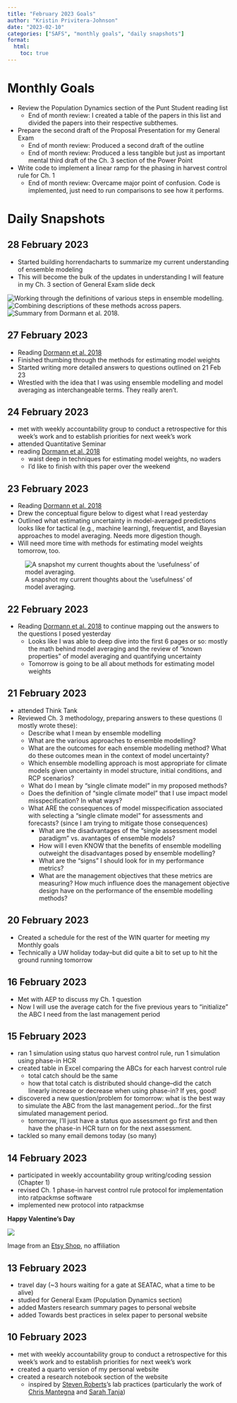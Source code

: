 ```yaml
---
title: "February 2023 Goals"
author: "Kristin Privitera-Johnson"
date: "2023-02-10"
categories: ["SAFS", "monthly goals", "daily snapshots"]
format:
  html:
    toc: true
---
```


# Monthly Goals
- Review the Population Dynamics section of the Punt Student reading list
  - End of month review: I created a table of the papers in this list and divided the papers into their respective subthemes.
- Prepare the second draft of the Proposal Presentation for my General Exam
  - End of month review: Produced a second draft of the outline
  - End of month review: Produced a less tangible but just as important mental third draft of the Ch. 3 section of the Power Point
- Write code to implement a linear ramp for the phasing in harvest control rule for Ch. 1
  - End of month review: Overcame major point of confusion. Code is implemented, just need to run comparisons to see how it performs.

# Daily Snapshots

## 28 February 2023
- Started building horrendacharts to summarize my current understanding of ensemble modeling
- This will become the bulk of the updates in understanding I will feature in my Ch. 3 section of General Exam slide deck

![Working through the definitions of various steps in ensemble modelling.](ensemble.jpg) 
![Combining descriptions of these methods across papers.](modelwts.jpg)
![Summary from Dormann et al. 2018.](modelwts2.jpg)

## 27 February 2023
- Reading [Dormann et al. 2018](https://onlinelibrary.wiley.com/doi/abs/10.1002/ecm.1309)
- Finished thumbing through the methods for estimating model weights
- Started writing more detailed answers to questions outlined on 21 Feb 23
- Wrestled with the idea that I was using ensemble modelling and model averaging as interchangeable terms. They really aren't.

## 24 February 2023
- met with weekly accountability group to conduct a retrospective for this week's work and to establish priorities for next week's work
- attended Quantitative Seminar
- reading [Dormann et al. 2018](https://onlinelibrary.wiley.com/doi/abs/10.1002/ecm.1309)
  - waist deep in techniques for estimating model weights, no waders
  - I'd like to finish with this paper over the weekend

## 23 February 2023
- Reading [Dormann et al. 2018](https://onlinelibrary.wiley.com/doi/abs/10.1002/ecm.1309)
- Drew the conceptual figure below to digest what I read yesterday
- Outlined what estimating uncertainty in model-averaged predictions looks like for tactical (e.g., machine learning), frequentist, and Bayesian approaches to model averaging. Needs more digestion though.
- Will need more time with methods for estimating model weights tomorrow, too.

![A snapshot my current thoughts about the 'usefulness' of model averaging.](modavg.jpg)

## 22 February 2023

- Reading [Dormann et al. 2018](https://onlinelibrary.wiley.com/doi/abs/10.1002/ecm.1309) to continue mapping out the answers to the questions I posed yesterday
  - Looks like I was able to deep dive into the first 6 pages or so: mostly the math behind model averaging and the review of "known properties" of model averaging and quantifying uncertainty
  - Tomorrow is going to be all about methods for estimating model weights

## 21 February 2023

- attended Think Tank
- Reviewed Ch. 3 methodology, preparing answers to these questions (I mostly wrote these):
  - Describe what I mean by ensemble modelling
  - What are the various approaches to ensemble modelling?
  - What are the outcomes for each ensemble modelling method? What do these outcomes mean in the context of model uncertainty?
  - Which ensemble modelling approach is most appropriate for climate models given uncertainty in model structure, initial conditions, and RCP scenarios?
  - What do I mean by "single climate model" in my proposed methods?
  - Does the definition of "single climate model" that I use impact model misspecification? In what ways?
  - What ARE the consequences of model misspecification associated with selecting a "single climate model" for assessments and forecasts? (since I am trying to mitigate those consequences)
    - What are the disadvantages of the "single assessment model paradigm" vs. avantages of ensemble models?
    - How will I even KNOW that the benefits of ensemble modelling outweight the disadvantages posed by ensemble modelling?
    - What are the "signs" I should look for in my performance metrics?
    - What are the management objectives that these metrics are measuring? How much influence does the management objective design have on the performance of the ensemble modelling methods?

## 20 February 2023

- Created a schedule for the rest of the WIN quarter for meeting my Monthly goals
- Technically a UW holiday today--but did quite a bit to set up to hit the ground running tomorrow  

## 16 February 2023

- Met with AEP to discuss my Ch. 1 question
- Now I will use the average catch for the five previous years to "initialize" the ABC I need from the last management period

## 15 February 2023

- ran 1 simulation using status quo harvest control rule, run 1 simulation using phase-in HCR
- created table in Excel comparing the ABCs for each harvest control rule
  - total catch should be the same
  - how that total catch is distributed should change--did the catch linearly increase or decrease when using phase-in? If yes, good!
- discovered a new question/problem for tomorrow: what is the best way to simulate the ABC from the last management period...for the first simulated management period.
  - tomorrow, I'll just have a status quo assessment go first and then have the phase-in HCR turn on for the next assessment.
- tackled so many email demons today (so many)

## 14 February 2023

- participated in weekly accountability group writing/coding session (Chapter 1)
- revised Ch. 1 phase-in harvest control rule protocol for implementation into ratpackmse software
- implemented new protocol into ratpackmse 

**Happy Valentine's Day** 

![](valentine.png)

Image from an [Etsy Shop](https://www.etsy.com/uk/listing/592099432/you-light-up-my-life-angler-fish), no affiliation

## 13 February 2023

- travel day (~3 hours waiting for a gate at SEATAC, what a time to be alive)
- studied for General Exam (Population Dynamics section)
- added Masters research summary pages to personal website
- added Towards best practices in selex paper to personal website

## 10 February 2023

- met with weekly accountability group to conduct a retrospective for this week's work and to establish priorities for next week's work
- created a quarto version of my personal website
- created a research notebook section of the website
    - inspired by [Steven Roberts](https://sr320.github.io/)'s lab practices (particularly the work of [Chris Mantegna](https://chrismantegna.github.io/) and [Sarah Tanja](https://sarahtanja.github.io/lab-book/))